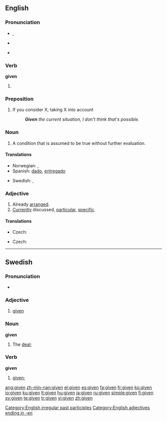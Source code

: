 ==English==

{{rank|home|whose|words|236|given|hands|turned|taken}}

===Pronunciation===
* {{IPA|/'gɪvən/}}, {{SAMPA|/'gIv@n/}}
* {{audio|En-us-given.ogg|Audio (US)}}
*: {{rhymes|ɪvən}}
* {{hyphenation|giv|en}}

===Verb===
'''given'''

# {{past participle of|[[give]]}}

===Preposition===
{{en-prep}}

# If you consider X; taking X into account
#: '''''Given''' the current situation, I don't think that's possible.''

===Noun===
{{en-noun}}

# A condition that is assumed to be true without further evaluation.

====Translations====
{{trans-top|condition assumed to be true}}
* Norwegian: {{t|no|gitt}}, {{t|no|forutsetning|c}}
* Spanish: [[dado#Verb_2|dado]], [[entregado]]
{{trans-mid}}
* Swedish: {{t-|sv|given|c}}, {{t-|sv|givet|n}}
{{trans-bottom}}

===Adjective===
{{en-adj}}

# Already [[arranged]].
# [[currently|Currently]] discussed, [[particular]], [[specific]].

====Translations====
{{trans-top|Already arranged}}
* Czech: {{t-|cs|daný|m}}
{{trans-mid}}
{{trans-bottom}}

{{trans-top|Currently discussed}}
* Czech: {{t-|cs|daný|m}}
{{trans-mid}}
{{trans-bottom}}

[[Category:English irregular past participles]]
[[Category:English adjectives ending in -en]]

----

==Swedish==

===Pronunciation===
* {{audio|Sv-given.ogg|audio}}

===Adjective===
{{sv-adj-pastpart|given|givet|givne|givna|givna}}

# [[#English|given]]

===Noun===
'''given'''

# The [[deal]]; {{sv-noun-form-def|giv}}

===Verb===
'''given'''

# [[#English|given]]; {{sv-verb-form-pastpart|ge}}

[[ang:given]]
[[zh-min-nan:given]]
[[el:given]]
[[es:given]]
[[fa:given]]
[[fr:given]]
[[ko:given]]
[[io:given]]
[[ku:given]]
[[lt:given]]
[[hu:given]]
[[ja:given]]
[[ru:given]]
[[simple:given]]
[[fi:given]]
[[sv:given]]
[[te:given]]
[[tr:given]]
[[vi:given]]
[[zh:given]]